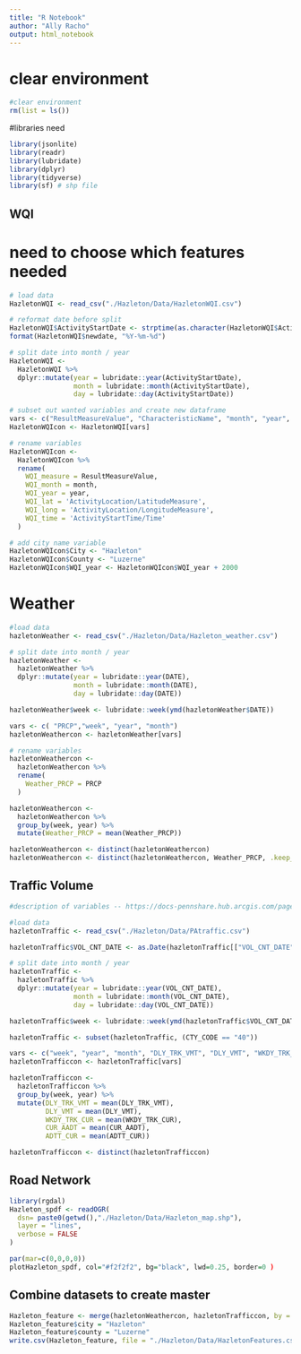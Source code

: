 ```yaml
---
title: "R Notebook"
author: "Ally Racho"
output: html_notebook
---
```



# clear environment
```r
#clear environment
rm(list = ls())
```

#libraries need
```r
library(jsonlite)
library(readr)
library(lubridate)
library(dplyr)
library(tidyverse)
library(sf) # shp file 
```


## WQI 
# need to choose which features needed
```r
# load data
HazletonWQI <- read_csv("./Hazleton/Data/HazletonWQI.csv")

# reformat date before split
HazletonWQI$ActivityStartDate <- strptime(as.character(HazletonWQI$ActivityStartDate), "%m/%d/%Y")
format(HazletonWQI$newdate, "%Y-%m-%d")

# split date into month / year 
HazletonWQI <-
  HazletonWQI %>%
  dplyr::mutate(year = lubridate::year(ActivityStartDate), 
                month = lubridate::month(ActivityStartDate), 
                day = lubridate::day(ActivityStartDate))

# subset out wanted variables and create new dataframe
vars <- c("ResultMeasureValue", "CharacteristicName", "month", "year", "ActivityLocation/LatitudeMeasure", "ActivityLocation/LongitudeMeasure", "ActivityStartTime/Time")
HazletonWQIcon <- HazletonWQI[vars]

# rename variables
HazletonWQIcon <- 
  HazletonWQIcon %>%
  rename(
    WQI_measure = ResultMeasureValue,
    WQI_month = month, 
    WQI_year = year,
    WQI_lat = 'ActivityLocation/LatitudeMeasure',
    WQI_long = 'ActivityLocation/LongitudeMeasure', 
    WQI_time = 'ActivityStartTime/Time'
  )

# add city name variable
HazletonWQIcon$City <- "Hazleton"
HazletonWQIcon$County <- "Luzerne"
HazletonWQIcon$WQI_year <- HazletonWQIcon$WQI_year + 2000
```


# Weather
```r
#load data
hazletonWeather <- read_csv("./Hazleton/Data/Hazleton_weather.csv")

# split date into month / year 
hazletonWeather <-
  hazletonWeather %>%
  dplyr::mutate(year = lubridate::year(DATE), 
                month = lubridate::month(DATE), 
                day = lubridate::day(DATE))

hazletonWeather$week <- lubridate::week(ymd(hazletonWeather$DATE))

vars <- c( "PRCP","week", "year", "month")
hazletonWeathercon <- hazletonWeather[vars]

# rename variables
hazletonWeathercon <- 
  hazletonWeathercon %>%
  rename(
    Weather_PRCP = PRCP
  )

hazletonWeathercon <- 
  hazletonWeathercon %>%
  group_by(week, year) %>%
  mutate(Weather_PRCP = mean(Weather_PRCP))

hazletonWeathercon <- distinct(hazletonWeathercon)
hazletonWeathercon <- distinct(hazletonWeathercon, Weather_PRCP, .keep_all = T)
```

## Traffic Volume 
```r
#description of variables -- https://docs-pennshare.hub.arcgis.com/pages/traffic-volumes

#load data
hazletonTraffic <- read_csv("./Hazleton/Data/PAtraffic.csv")

hazletonTraffic$VOL_CNT_DATE <- as.Date(hazletonTraffic[["VOL_CNT_DATE"]], "%Y%m%d")

# split date into month / year 
hazletonTraffic <-
  hazletonTraffic %>%
  dplyr::mutate(year = lubridate::year(VOL_CNT_DATE), 
                month = lubridate::month(VOL_CNT_DATE), 
                day = lubridate::day(VOL_CNT_DATE))

hazletonTraffic$week <- lubridate::week(ymd(hazletonTraffic$VOL_CNT_DATE))

hazletonTraffic <- subset(hazletonTraffic, (CTY_CODE == "40"))

vars <- c("week", "year", "month", "DLY_TRK_VMT", "DLY_VMT", "WKDY_TRK_CUR", "CUR_AADT", "ADTT_CUR")
hazletonTrafficcon <- hazletonTraffic[vars]

hazletonTrafficcon <- 
  hazletonTrafficcon %>%
  group_by(week, year) %>%
  mutate(DLY_TRK_VMT = mean(DLY_TRK_VMT), 
         DLY_VMT = mean(DLY_VMT), 
         WKDY_TRK_CUR = mean(WKDY_TRK_CUR), 
         CUR_AADT = mean(CUR_AADT), 
         ADTT_CUR = mean(ADTT_CUR))

hazletonTrafficcon <- distinct(hazletonTrafficcon)
```


## Road Network
```r
library(rgdal)
Hazleton_spdf <- readOGR( 
  dsn= paste0(getwd(),"./Hazleton/Data/Hazleton_map.shp"), 
  layer = "lines",
  verbose = FALSE
)

par(mar=c(0,0,0,0))
plotHazleton_spdf, col="#f2f2f2", bg="black", lwd=0.25, border=0 )
```
## Combine datasets to create master
```r
Hazleton_feature <- merge(hazletonWeathercon, hazletonTrafficcon, by = c("week", "month", "year"), all.x = T)
Hazleton_feature$city = "Hazleton"
Hazleton_feature$county = "Luzerne"
write.csv(Hazleton_feature, file = "./Hazleton/Data/HazletonFeatures.csv")
```
